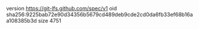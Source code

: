 version https://git-lfs.github.com/spec/v1
oid sha256:9225bab72e90d34356b5679cd489deb9cde2cd0da6fb33ef68b16aa108385b3d
size 4751
